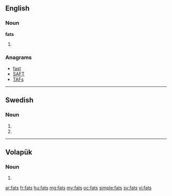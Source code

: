 ==English==

===Noun===
'''fats'''

# {{plural of|[[fat]]}}

===Anagrams===
* [[fast#English|fast]]
* [[SAFT#English|SAFT]]
* [[TAFs#English|TAFs]]

----

==Swedish==

===Noun===
{{head|sv|noun form}}

# {{sv-noun-form-indef-gen|fat}}
# {{sv-noun-form-indef-gen-pl|fat}}

----

==Volapük==

===Noun===
{{head|vo|noun form}}

# {{inflection of|fat||nom|p|lang=vo}}

[[ar:fats]]
[[fr:fats]]
[[hu:fats]]
[[mg:fats]]
[[my:fats]]
[[oc:fats]]
[[simple:fats]]
[[sv:fats]]
[[vi:fats]]